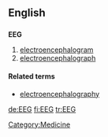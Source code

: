 ==English==

==={{initialism}}===
'''EEG'''

# [[electroencephalogram]]
# [[electroencephalograph]]

====Related terms====
* [[electroencephalography]]

[[Category:Medicine]]

[[de:EEG]]
[[fi:EEG]]
[[tr:EEG]]